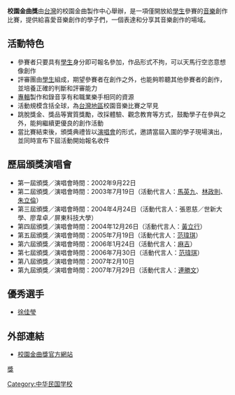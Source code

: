 {{Inappropriate tone |time=2007-12-21T04:47:48+00:00 }}<!-- 本调用由 {{subst:Inappropriate tone/auto}} 自动产生。 -->

'''校園金曲獎'''由[[台灣|台灣]]的校園金曲製作中心舉辦，是一項僅開放給[[學生|學生]]參賽的[[音樂|音樂]]創作比賽，提供給喜愛音樂創作的學子們，一個表達和分享其音樂創作的場域。

==活動特色==
*參賽者只要具有[[學生|學生]]身分即可報名參加，作品形式不拘，可以天馬行空恣意想像創作
*評審團由[[學生|學生]]組成，期望參賽者在創作之外，也能夠聆聽其他參賽者的創作，並培養正確的判斷和評審能力
*[[專輯|專輯]]製作和錄音享有和職業樂手相同的資源
*活動規模含括全球，為[[台灣地區|台灣地區]]校園音樂比賽之罕見
*跳脫獎金、獎品等實質獎勵，改採體驗、觀念教育等方式，鼓勵學子在參與之外，能夠繼續更優良的創作活動
*當比賽結束後，頒獎典禮皆以[[演唱會|演唱會]]的形式，邀請當屆入圍的學子現場演出，並同時宣布下屆活動開始報名收件

==歷屆頒獎演唱會==
*第一屆頒獎／演唱會時間：2002年9月22日
*第二屆頒獎／演唱會時間：2003年7月19日（活動代言人：[[馬英九|馬英九]]、[[林政則|林政則]]、[[朱立倫|朱立倫]]）
*第三屆頒獎／演唱會時間：2004年4月24日（活動代言人：張恩慈／世新大學、廖韋卓／屏東科技大學）
*第四屆頒獎／演唱會時間：2004年12月26日（活動代言人：[[黃立行|黃立行]]）
*第五屆頒獎／演唱會時間：2005年7月19日（活動代言人：[[范瑋琪|范瑋琪]]）
*第六屆頒獎／演唱會時間：2006年1月24日（活動代言人：[[麻吉|麻吉]]）
*第七屆頒獎／演唱會時間：2006年7月30日（活動代言人：[[范瑋琪|范瑋琪]]）
*第八屆頒獎／演唱會時間：2007年2月10日
*第九屆頒獎／演唱會時間：2007年7月29日（活動代言人：[[連勝文|連勝文]]）

==優秀選手==
*[[徐佳瑩|徐佳瑩]]

== 外部連結 ==
*[https://web.archive.org/web/20180907044734/http://www.my-music.com.tw/ 校園金曲獎官方網站]

[[category:台灣音樂獎項|獎]]
[[Category:中华民国学校|Category:中华民国学校]]